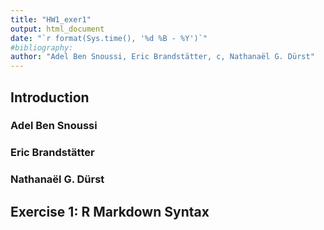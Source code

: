 ```yaml
---
title: "HW1_exer1"
output: html_document
date: "`r format(Sys.time(), '%d %B - %Y')`"
#bibliography: 
author: "Adel Ben Snoussi, Eric Brandstätter, c, Nathanaël G. Dürst"
---
```


## Introduction

### Adel Ben Snoussi

### Eric Brandstätter

### Nathanaël G. Dürst

## Exercise 1: R Markdown Syntax

```r

```